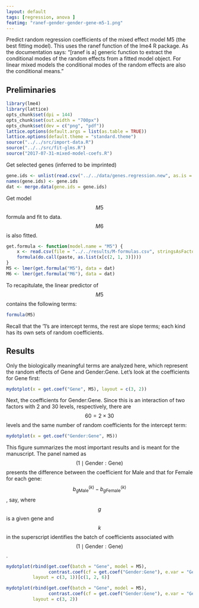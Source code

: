```yaml
---
layout: default
tags: [regression, anova ]
featimg: "ranef-gender-gender-gene-m5-1.png"
---
```


Predict random regression coefficients of the mixed effect model M5 (the best fitting model).  This uses the ranef function of the lme4 R package.  As the documentation says: "\[ranef is a\] generic function to extract the conditional modes of the random effects from a fitted model object. For linear mixed models the conditional modes of the random effects are also the conditional means."

## Preliminaries

```r
library(lme4)
library(lattice)
opts_chunk$set(dpi = 144)
opts_chunk$set(out.width = "700px")
opts_chunk$set(dev = c("png", "pdf"))
lattice.options(default.args = list(as.table = TRUE))
lattice.options(default.theme = "standard.theme")
source("../../src/import-data.R")
source("../../src/fit-glms.R")
source("2017-07-31-mixed-model-coefs.R")
```

Get selected genes (inferred to be imprinted)

```r
gene.ids <- unlist(read.csv("../../data/genes.regression.new", as.is = TRUE))
names(gene.ids) <- gene.ids
dat <- merge.data(gene.ids = gene.ids)
```

Get model $$M5$$ formula and fit to data.  $$M6$$ is also fitted.

```r
get.formula <- function(model.name = "M5") {
    x <- read.csv(file = "../../results/M-formulas.csv", stringsAsFactors = FALSE)[[model.name]]
    formula(do.call(paste, as.list(x[c(2, 1, 3)])))
}
M5 <- lmer(get.formula("M5"), data = dat)
M6 <- lmer(get.formula("M6"), data = dat)
```

To recapitulate, the linear predictor of $$M5$$ contains the following terms:

```r
formula(M5)
```

Recall that the '1's are intercept terms, the rest are slope terms; each kind has its own sets of random coefficients.

## Results

Only the biologically meaningful terms are analyzed here, which represent the random effects of Gene and Gender:Gene.  Let's look at the coefficients for Gene first:

```r
mydotplot(x = get.coef("Gene", M5), layout = c(3, 2))
```

Next, the coefficients for Gender:Gene.  Since this is an interaction of two factors with 2 and 30 levels, respectively, there are $$60 = 2 \times 30$$ levels and the same number of random coefficients for the intercept term:

```r
mydotplot(x = get.coef("Gender:Gene", M5))
```

This figure summarizes the most important results and is meant for the manuscript.  The panel named as $$(1\mid\mathrm{Gender:Gene})$$ presents the difference between the coefficient for Male and that for Female for each gene: $$b_{g\mathrm{Male}}^{(k)} - b_{g\mathrm{Female}}^{(k)}$$, say, where $$g$$ is a given gene and $$k$$ in the superscript identifies the batch of coefficients associated with $$(1\mid\mathrm{Gender:Gene})$$ .

```r
mydotplot(rbind(get.coef(batch = "Gene", model = M5),
                contrast.coef(cf = get.coef("Gender:Gene"), e.var = "Gender")[[1]]),
          layout = c(3, 1))[c(1, 2, 6)]
```

```r
mydotplot(rbind(get.coef(batch = "Gene", model = M5),
                contrast.coef(cf = get.coef("Gender:Gene"), e.var = "Gender")[[1]]),
          layout = c(3, 2))
```
